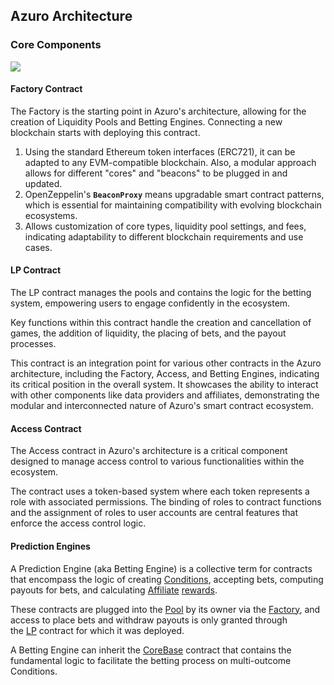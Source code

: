 
## Azuro Architecture

### Core Components

<Image
  src="/images/hub/contract-chains.png"
  width={2000}
  height={1000}
/>

#### Factory Contract

The Factory is the starting point in Azuro's architecture, allowing for the creation of Liquidity Pools and Betting Engines. Connecting a new blockchain starts with deploying this contract.

1. Using the standard Ethereum token interfaces (ERC721), it can be adapted to any EVM-compatible blockchain. Also, a modular approach allows for different "cores" and "beacons" to be plugged in and updated.
2. OpenZeppelin's **`BeaconProxy`** means upgradable smart contract patterns, which is essential for maintaining compatibility with evolving blockchain ecosystems.
3. Allows customization of core types, liquidity pool settings, and fees, indicating adaptability to different blockchain requirements and use cases.

#### LP Contract

The LP contract manages the pools and contains the logic for the betting system, empowering users to engage confidently in the ecosystem. 

Key functions within this contract handle the creation and cancellation of games, the addition of liquidity, the placing of bets, and the payout processes. 

This contract is an integration point for various other contracts in the Azuro architecture, including the Factory, Access, and Betting Engines, indicating its critical position in the overall system. It showcases the ability to interact with other components like data providers and affiliates, demonstrating the modular and interconnected nature of Azuro's smart contract ecosystem.

#### Access Contract

The Access contract in Azuro's architecture is a critical component designed to manage access control to various functionalities within the ecosystem. 

The contract uses a token-based system where each token represents a role with associated permissions. The binding of roles to contract functions and the assignment of roles to user accounts are central features that enforce the access control logic. 

#### Prediction Engines

A Prediction Engine (aka Betting Engine) is a collective term for contracts that encompass the logic of creating [Conditions](https://gem.azuro.org/concepts/protocol/conditions), accepting bets, computing payouts for bets, and calculating [Affiliate](https://gem.azuro.org/concepts/basic/affiliates) [rewards](https://gem.azuro.org/concepts/basic/rewards).

These contracts are plugged into the [Pool](https://gem.azuro.org/concepts/protocol/pools) by its owner via the [Factory](https://gem.azuro.org/contracts/factory), and access to place bets and withdraw payouts is only granted through the [LP](https://gem.azuro.org/contracts/lp) contract for which it was deployed.

A Betting Engine can inherit the [CoreBase](https://gem.azuro.org/contracts/core-base) contract that contains the fundamental logic to facilitate the betting process on multi-outcome Conditions.
